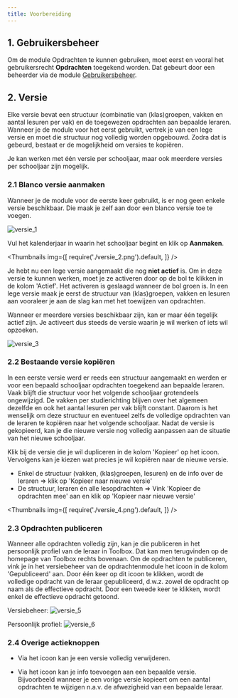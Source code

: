 ```yaml
---
title: Voorbereiding
---
```


## 1. Gebruikersbeheer

Om de module Opdrachten te kunnen gebruiken, moet eerst en vooral het gebruikersrecht **Opdrachten** toegekend worden. Dat gebeurt door een beheerder via de module [Gebruikersbeheer](/gebruikersbeheer). 

## 2. Versie

Elke versie bevat een structuur (combinatie van (klas)groepen, vakken en aantal lesuren per vak) en de toegewezen opdrachten aan bepaalde leraren. Wanneer je de module voor het eerst gebruikt, vertrek je van een lege versie en moet die structuur nog volledig worden opgebouwd. Zodra dat is gebeurd, bestaat er de mogelijkheid om versies te kopiëren. 

Je kan werken met één versie per schooljaar, maar ook meerdere versies per schooljaar zijn mogelijk.  

### 2.1 Blanco versie aanmaken

Wanneer je de module voor de eerste keer gebruikt, is er nog geen enkele versie beschikbaar. Die maak je zelf aan door een blanco versie toe te voegen. 

![versie_1](./versie_1.png)

Vul het kalenderjaar in waarin het schooljaar begint en klik op **Aanmaken**.

<Thumbnails img={[
    require('./versie_2.png').default, 
]} />

Je hebt nu een lege versie aangemaakt die nog **niet actief** is. Om in deze versie te kunnen werken, moet je ze activeren door op de bol te klikken in de kolom 'Actief'. Het activeren is geslaagd wanneer de bol groen is. In een lege versie maak je eerst de structuur van (klas)groepen, vakken en lesuren aan vooraleer je aan de slag kan met het toewijzen van opdrachten. 

Wanneer er meerdere versies beschikbaar zijn, kan er maar één tegelijk actief zijn. Je activeert dus steeds de versie waarin je wil werken of iets wil opzoeken. 

![versie_3](./versie_3.png)

### 2.2 Bestaande versie kopiëren

In een eerste versie werd er reeds een structuur aangemaakt en werden er voor een bepaald schooljaar opdrachten toegekend aan bepaalde leraren. Vaak blijft die structuur voor het volgende schooljaar grotendeels ongewijzigd. De vakken per studierichting blijven over het algemeen dezelfde en ook het aantal lesuren per vak blijft constant. Daarom is het wenselijk om deze structuur en eventueel zelfs de volledige opdrachten van de leraren te kopiëren naar het volgende schooljaar. Nadat de versie is gekopieerd, kan je die nieuwe versie nog volledig aanpassen aan de situatie van het nieuwe schooljaar. 

Klik bij de versie die je wil dupliceren in de kolom 'Kopieer' op het <LegacyAction img="redo.png"/> icoon. Vervolgens kan je kiezen wat precies je wil kopiëren naar de nieuwe versie. 
- Enkel de structuur (vakken, (klas)groepen, lesuren) en de info over de leraren => klik op 'Kopieer naar nieuwe versie'
- De structuur, leraren én alle lesopdrachten => Vink 'Kopieer de opdrachten mee' aan en klik op 'Kopieer naar nieuwe versie'

<Thumbnails img={[
    require('./versie_4.png').default, 
]} />

### 2.3 Opdrachten publiceren

Wanneer alle opdrachten volledig zijn, kan je die publiceren in het persoonlijk profiel van de leraar in Toolbox. Dat kan men terugvinden op de homepage van Toolbox rechts bovenaan. Om de opdrachten te publiceren, vink je in het versiebeheer van de opdrachtenmodule het icoon in de kolom 'Gepubliceerd' aan. Door één keer op dit icoon te klikken, wordt de volledige opdracht van de leraar gepubliceerd, d.w.z. zowel de opdracht op naam als de effectieve opdracht. Door een tweede keer te klikken, wordt enkel de effectieve opdracht getoond. 

Versiebeheer:
![versie_5](./versie_5.png) 

Persoonlijk profiel:
![versie_6](./versie_6.png)

### 2.4 Overige actieknoppen

- Via het <LegacyAction img="remove.png"/> icoon kan je een versie volledig verwijderen.

- Via het <LegacyAction img="info.png"/> icoon kan je info toevoegen aan een bepaalde versie. Bijvoorbeeld wanneer je een vorige versie kopieert om een aantal opdrachten te wijzigen n.a.v. de afwezigheid van een bepaalde leraar. 


